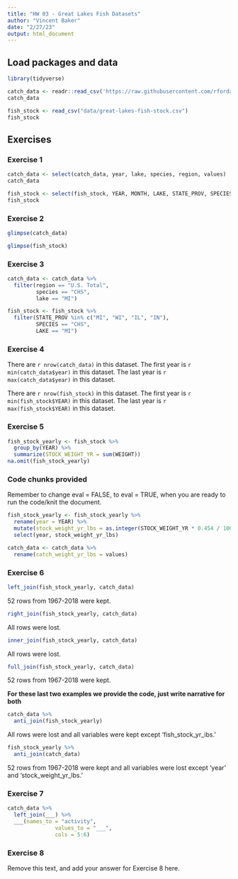 ```yaml
---
title: "HW 03 - Great Lakes Fish Datasets"
author: "Vincent Baker"
date: "2/27/23"
output: html_document
---
```


## Load packages and data

```r
library(tidyverse)
```

```r
catch_data <- readr::read_csv('https://raw.githubusercontent.com/rfordatascience/tidytuesday/master/data/2021/2021-06-08/fishing.csv')
catch_data

fish_stock <- read_csv("data/great-lakes-fish-stock.csv")
fish_stock
```

## Exercises

### Exercise 1

```r
catch_data <- select(catch_data, year, lake, species, region, values)
catch_data
```

```r
fish_stock <- select(fish_stock, YEAR, MONTH, LAKE, STATE_PROV, SPECIES, WEIGHT)
fish_stock
```


### Exercise 2

```r
glimpse(catch_data)
```

```r
glimpse(fish_stock)
```


### Exercise 3

```r
catch_data <- catch_data %>% 
  filter(region == "U.S. Total",
         species == "CHS",
         lake == "MI")
```

```r
fish_stock <- fish_stock %>% 
  filter(STATE_PROV %in% c("MI", "WI", "IL", "IN"),
         SPECIES == "CHS",
         LAKE == "MI")
```


### Exercise 4

There are `r nrow(catch_data)` in this dataset.
The first year is `r min(catch_data$year)` in this dataset.
The last year is `r max(catch_data$year)` in this dataset.

There are `r nrow(fish_stock)` in this dataset.
The first year is `r min(fish_stock$YEAR)` in this dataset.
The last year is `r max(fish_stock$YEAR)` in this dataset.

### Exercise 5

```r
fish_stock_yearly <- fish_stock %>%
  group_by(YEAR) %>%
  summarize(STOCK_WEIGHT_YR = sum(WEIGHT))
na.omit(fish_stock_yearly)
```


### Code chunks provided

Remember to change eval = FALSE, to eval = TRUE, when you are ready to run the code/knit the document.

```r
fish_stock_yearly <- fish_stock_yearly %>% 
  rename(year = YEAR) %>% 
  mutate(stock_weight_yr_lbs = as.integer(STOCK_WEIGHT_YR * 0.454 / 1000)) %>% # 1 lb = 1 kg * 0.454
  select(year, stock_weight_yr_lbs)
```

```r
catch_data <- catch_data %>% 
  rename(catch_weight_yr_lbs = values)
```

### Exercise 6

```r
left_join(fish_stock_yearly, catch_data)
```

52 rows from 1967-2018 were kept.

```r
right_join(fish_stock_yearly, catch_data)
```

All rows were lost.

```r
inner_join(fish_stock_yearly, catch_data)
```

All rows were lost.

```r
full_join(fish_stock_yearly, catch_data)
```

52 rows from 1967-2018 were kept.

**For these last two examples we provide the code, just write narrative for both**

```r
catch_data %>% 
  anti_join(fish_stock_yearly)
```

All rows were lost and all variables were kept except 'fish_stock_yr_ibs.'

```r
fish_stock_yearly %>% 
  anti_join(catch_data)
```

52 rows from 1967-2018 were kept and all variables were lost except 'year' and 'stock_weight_yr_lbs.'


### Exercise 7

```r
catch_data %>% 
  left_join(___) %>% 
  ___(names_to = "activity",
               values_to = "___",
               cols = 5:6)
```


### Exercise 8

Remove this text, and add your answer for Exercise 8 here.
